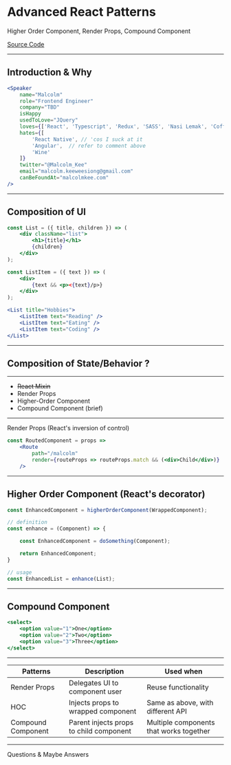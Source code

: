 
<Head>
    <title>React Advanced Patterns</title>
    <meta name="description" content="Slide for React Advanced Patterns, given by Malcolm Kee in KLJS" />
    <meta name="keywords" content="Malcolm Kee, ReactJS, React Advanced Patterns" />
</Head>


# Advanced React Patterns
Higher Order Component, Render Props, Compound Component

[Source Code](https://github.com/malcolm-kee/meetup-react-patterns-v2)

---
## Introduction & Why

```jsx
<Speaker 
    name="Malcolm"
    role="Frontend Engineer"
    company="TBD"
    isHappy
    usedToLove="JQuery"
    loves={['React', 'Typescript', 'Redux', 'SASS', 'Nasi Lemak', 'Coffee']}
    hates={[
        'React Native', // 'cos I suck at it
        'Angular',  // refer to comment above 
        'Wine'
    ]}
    twitter="@Malcolm_Kee"
    email="malcolm.keeweesiong@gmail.com"
    canBeFoundAt="malcolmkee.com"
/>
```
---

## Composition of UI

```jsx
const List = ({ title, children }) => (
    <div className="list">
        <h1>{title}</h1>
        {children}
    </div>
);

const ListItem = ({ text }) => (
    <div>
        {text && <p><{text}/p>} 
    </div>
);

<List title="Hobbies">
    <ListItem text="Reading" />
    <ListItem text="Eating" />
    <ListItem text="Coding" />
</List>
```
---

## Composition of State/Behavior ?

---

- ~~React Mixin~~
- Render Props
- Higher-Order Component
- Compound Component (brief)

---

Render Props (React's inversion of control)

```jsx
const RoutedComponent = props =>
    <Route
        path="/malcolm"
        render={routeProps => routeProps.match && (<div>Child</div>)}
    />
```

---

## Higher Order Component (React's decorator)

```js
const EnhancedComponent = higherOrderComponent(WrappedComponent);
```

```js
// definition
const enhance = (Component) => {

    const EnhancedComponent = doSomething(Component);

    return EnhancedComponent;
}

// usage
const EnhancedList = enhance(List);
```

---

## Compound Component 

```jsx
<select>
    <option value="1">One</option>
    <option value="2">Two</option>
    <option value="3">Three</option>
</select>
```

---

|Patterns           |Description                            |Used when                              |
|-------------------|---------------------------------------|---------------------------------------|
|Render Props       |Delegates UI to component user         |Reuse functionality                    |
|HOC                |Injects props to wrapped component     |Same as above, with different API      |
|Compound Component |Parent injects props to child component|Multiple components that works together|

---

Questions & Maybe Answers